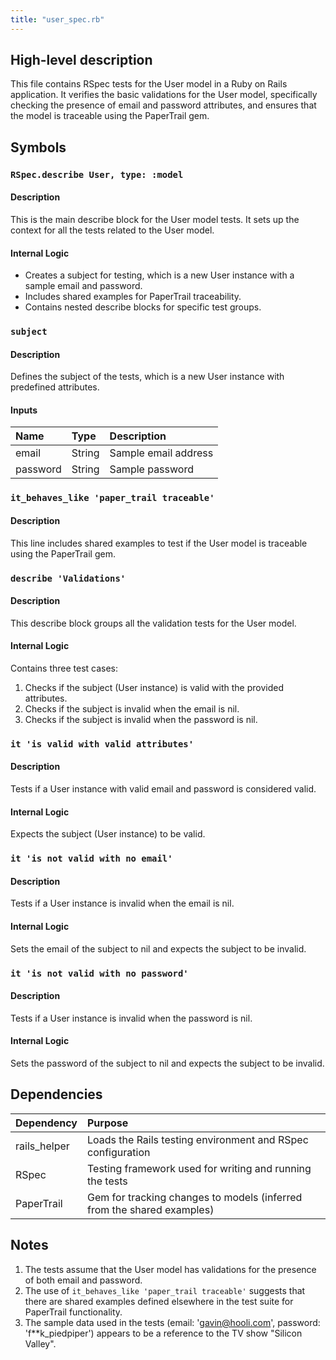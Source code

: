 ```yaml
---
title: "user_spec.rb"
---
```


## High-level description
This file contains RSpec tests for the User model in a Ruby on Rails application. It verifies the basic validations for the User model, specifically checking the presence of email and password attributes, and ensures that the model is traceable using the PaperTrail gem.

## Symbols

### `RSpec.describe User, type: :model`
#### Description
This is the main describe block for the User model tests. It sets up the context for all the tests related to the User model.

#### Internal Logic
- Creates a subject for testing, which is a new User instance with a sample email and password.
- Includes shared examples for PaperTrail traceability.
- Contains nested describe blocks for specific test groups.

### `subject`
#### Description
Defines the subject of the tests, which is a new User instance with predefined attributes.

#### Inputs
| Name | Type | Description |
|:-----|:-----|:------------|
| email | String | Sample email address |
| password | String | Sample password |

### `it_behaves_like 'paper_trail traceable'`
#### Description
This line includes shared examples to test if the User model is traceable using the PaperTrail gem.

### `describe 'Validations'`
#### Description
This describe block groups all the validation tests for the User model.

#### Internal Logic
Contains three test cases:
1. Checks if the subject (User instance) is valid with the provided attributes.
2. Checks if the subject is invalid when the email is nil.
3. Checks if the subject is invalid when the password is nil.

### `it 'is valid with valid attributes'`
#### Description
Tests if a User instance with valid email and password is considered valid.

#### Internal Logic
Expects the subject (User instance) to be valid.

### `it 'is not valid with no email'`
#### Description
Tests if a User instance is invalid when the email is nil.

#### Internal Logic
Sets the email of the subject to nil and expects the subject to be invalid.

### `it 'is not valid with no password'`
#### Description
Tests if a User instance is invalid when the password is nil.

#### Internal Logic
Sets the password of the subject to nil and expects the subject to be invalid.

## Dependencies
| Dependency | Purpose |
|:-----------|:--------|
| rails_helper | Loads the Rails testing environment and RSpec configuration |
| RSpec | Testing framework used for writing and running the tests |
| PaperTrail | Gem for tracking changes to models (inferred from the shared examples) |

## Notes
1. The tests assume that the User model has validations for the presence of both email and password.
2. The use of `it_behaves_like 'paper_trail traceable'` suggests that there are shared examples defined elsewhere in the test suite for PaperTrail functionality.
3. The sample data used in the tests (email: 'gavin@hooli.com', password: 'f**k_piedpiper') appears to be a reference to the TV show "Silicon Valley".